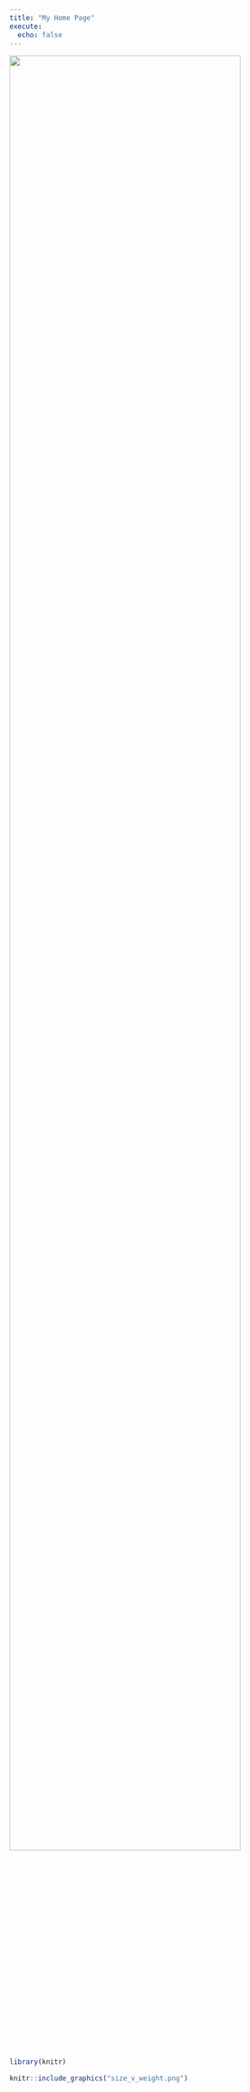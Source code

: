 ```yaml
---
title: "My Home Page"
execute: 
  echo: false
---
```

<img src="tutorial_files/figure-html/unnamed-chunk-4-1.png" width="90%" />

```r
library(knitr)
```


```r
knitr::include_graphics("size_v_weight.png")
```